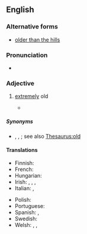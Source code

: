 ==English==

===Alternative forms===
* [[older than the hills]]

===Pronunciation===
* {{audio|en|En-au-old as the hills.ogg|Audio (AU)}}

===Adjective===
{{en-adj|-}}

# {{lb|en|simile|idiom}} [[extremely]] old
#* {{quote-book|en|year=1852|authorlink=Charles Dickens|first=Charles|last=Dickens|title=Bleak House|chapter=2|passage=His family is as '''old as the hills''', and infinitely more respectable.}}

=====Synonyms=====
* {{l|en|aged}}, {{l|en|cobwebby}}, {{l|en|older than dirt}}; see also [[Thesaurus:old]]

====Translations====
{{trans-top|extremely old}}
* Finnish: {{t|fi|vanha kuin taivas}}
* French: {{t+|fr|vieux comme le monde}}
* Hungarian: {{t+|hu|vén, mint az országút}}
* Irish: {{t|ga|chomh sean leis an gceo}}, {{t|ga|chomh sean leis na cnoic}}, {{t|ga|chomh sean leis na clocha glasa}}, {{t|ga|chomh sean leis an díle}}
* Italian: {{t|it|vecchio come Matusalemme|m}}, {{t|it|vecchio come il cucco|m}}
{{trans-mid}}
* Polish: {{t+|pl|stary jak świat|m}}
* Portuguese: {{t|pt|mais velho que a Sé de Braga}}
* Spanish: {{t|es|más viejo que Matusalén}}, {{t|es|más visto que el tebeo}}
* Swedish: {{t+|sv|gammal som gatan}}
* Welsh: {{t|cy|cyn hyned â phechod}}, {{t|cy|cyn hyned â Methuselah}}, {{t|cy|cyn hyned â'r garreg}}
{{trans-bottom}}